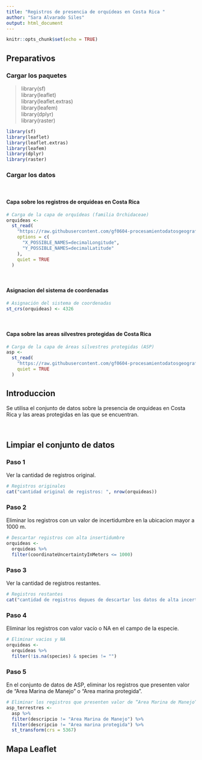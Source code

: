 ```yaml
---
title: "Registros de presencia de orquídeas en Costa Rica "
author: "Sara Alvarado Siles"
output: html_document
---
```


```r
knitr::opts_chunk$set(echo = TRUE)
```

## Preparativos

### Cargar los paquetes

>library(sf)  
 library(leaflet)  
 library(leaflet.extras)  
 library(leafem)  
 library(dplyr)  
 library(raster)  
 
```r
library(sf)
library(leaflet)
library(leaflet.extras)
library(leafem)
library(dplyr)
library(raster)
```
### Cargar los datos 

<br/>

#### Capa sobre los registros de orquídeas en Costa Rica

```r
# Carga de la capa de orquídeas (familia Orchidaceae)
orquideas <-
  st_read(
    "https://raw.githubusercontent.com/gf0604-procesamientodatosgeograficos/2021i-datos/main/gbif/orchidaceae-cr-registros.csv",
    options = c(
      "X_POSSIBLE_NAMES=decimalLongitude",
      "Y_POSSIBLE_NAMES=decimalLatitude"
    ),
    quiet = TRUE
  )
```

<br/>

#### Asignacion del sistema de coordenadas

```r
# Asignación del sistema de coordenadas
st_crs(orquideas) <- 4326
```
<br/>

####  Capa sobre las areas silvestres protegidas de Costa Rica 

```r

# Carga de la capa de áreas silvestres protegidas (ASP)
asp <-
  st_read(
    "https://raw.githubusercontent.com/gf0604-procesamientodatosgeograficos/2021i-datos/main/sinac/asp/asp-wgs84.geojson",
    quiet = TRUE
  )
```

## Introduccion
Se utilisa el conjunto de datos sobre la presencia de orquideas en Costa Rica y las areas protegidas en las que se encuentran.

<br/>

## Limpiar el conjunto de datos

### Paso 1

Ver la cantidad de registros original.
```r

# Registros originales
cat("cantidad original de registros: ", nrow(orquideas))
```

### Paso 2 

Eliminar los registros con un valor de incertidumbre en la ubicacion mayor a 1000 m. 

```r

# Descartar registros con alta insertidumbre 
orquideas <- 
  orquideas %>%
  filter(coordinateUncertaintyInMeters <= 1000)
```

### Paso 3

Ver la cantidad de registros restantes.

```r

# Registros restantes
cat("cantidad de registros depues de descartar los datos de alta incertitumbre en la ubicacion: ", nrow(orquideas))
```

###  Paso 4

Eliminar los registros con valor vacío o NA en el campo de la especie.

```r

# Eliminar vacios y NA
orquideas <-
  orquideas %>%
  filter(!is.na(species) & species != "") 
```

### Paso 5
En el conjunto de datos de ASP, eliminar los registros que presenten valor de “Area Marina de Manejo” o “Area marina protegida”.

```r

# Eliminar los registros que presenten valor de “Area Marina de Manejo” o “Area marina protegida”
asp_terrestres <-
  asp %>%
  filter(descripcio != "Area Marina de Manejo") %>%
  filter(descripcio != "Area marina protegida") %>%
  st_transform(crs = 5367)

```


## Mapa Leaflet

